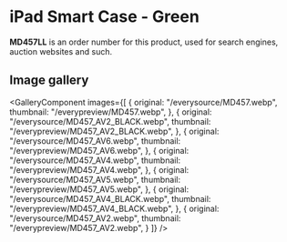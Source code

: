 
# iPad Smart Case - Green

<Callout type='info' emoji='👉🏻'>**MD457LL** is an order number for this product, used for search engines, auction websites and such.</Callout>

## Image gallery

<GalleryComponent
    images={[
      {
        original: "/everysource/MD457.webp",
        thumbnail: "/everypreview/MD457.webp",
      },
      {
        original: "/everysource/MD457_AV2_BLACK.webp",
        thumbnail: "/everypreview/MD457_AV2_BLACK.webp",
      },
      {
        original: "/everysource/MD457_AV6.webp",
        thumbnail: "/everypreview/MD457_AV6.webp",
      },
      {
        original: "/everysource/MD457_AV4.webp",
        thumbnail: "/everypreview/MD457_AV4.webp",
      },
      {
        original: "/everysource/MD457_AV5.webp",
        thumbnail: "/everypreview/MD457_AV5.webp",
      },
      {
        original: "/everysource/MD457_AV4_BLACK.webp",
        thumbnail: "/everypreview/MD457_AV4_BLACK.webp",
      },
      {
        original: "/everysource/MD457_AV2.webp",
        thumbnail: "/everypreview/MD457_AV2.webp",
      }
    ]}
  />
